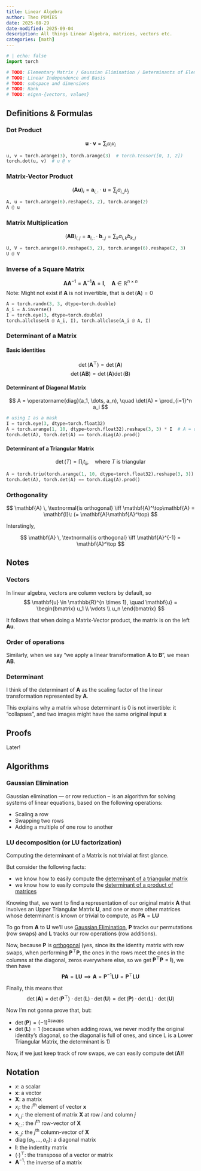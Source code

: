```yaml
---
title: Linear Algebra
author: Theo POMIES
date: 2025-08-29
date-modified: 2025-09-04
description: All things Linear Algebra, matrices, vectors etc.
categories: [math]
---
```


```python
# | echo: false
import torch

# TODO: Elementary Matrix / Gaussian Elimination / Determinants of Elementary matrix
# TODO: Linear Independence and Basis
# TODO: subspace and dimensions
# TODO: Rank
# TODO: eigen-{vectors, values}
```

## Definitions & Formulas

### Dot Product
$$ \mathbf{u} \cdot \mathbf{v} = \sum_{i} u_i v_i $$
```python
u, v = torch.arange(3), torch.arange(3)  # torch.tensor([0, 1, 2])
torch.dot(u, v)  # u @ v
```

### Matrix-Vector Product
$$ (\mathbf{A}\mathbf{u})_{i} = \mathbf{a}_{i,:} \cdot \mathbf{u} = \sum_{j} a_{i,j} u_j  $$
```python
A, u = torch.arange(6).reshape(3, 2), torch.arange(2)
A @ u
```

### Matrix Multiplication
$$ (\mathbf{A}\mathbf{B})_{i,j} = \mathbf{a}_{i,:} \cdot \mathbf{b}_{:, j} = \sum_{k} a_{i,k} b_{k,j} $$
```python
U, V = torch.arange(6).reshape(3, 2), torch.arange(6).reshape(2, 3)
U @ V
```

### Inverse of a Square Matrix
$$ \mathbf{A}\mathbf{A}^{-1} = \mathbf{A}^{-1}\mathbf{A} = \mathbf{I},\quad \mathbf{A} \in \mathbb{R}^{n \times n} $$
Note: Might not exist if $\mathbf{A}$ is not invertible, that is $\det(\mathbf{A}) = 0$
```python
A = torch.randn(3, 3, dtype=torch.double)
A_i = A.inverse()
I = torch.eye(3, dtype=torch.double)
torch.allclose(A @ A_i, I), torch.allclose(A_i @ A, I)
```

### Determinant of a Matrix
#### Basic identities
$$ \det(\mathbf{A}^\top) = \det(\mathbf{A}) $$
$$ \det(\mathbf{A}\mathbf{B}) = \det(\mathbf{A})\det(\mathbf{B}) $$

#### Determinant of Diagonal Matrix
$$ A = \operatorname{diag}(a_1, \dots, a_n), \quad \det(A) = \prod_{i=1}^n a_i $$
```python
# using I as a mask
I = torch.eye(3, dtype=torch.float32)
A = torch.arange(1, 10, dtype=torch.float32).reshape(3, 3) * I  # A = diag(1, 5, 9)
torch.det(A), torch.det(A) == torch.diag(A).prod()
```

#### Determinant of a Triangular Matrix
$$ \det(T) = \prod_{i} t_{ii}, \quad \text{where $T$ is triangular} $$
```python
A = torch.triu(torch.arange(1, 10, dtype=torch.float32).reshape(3, 3))
torch.det(A), torch.det(A) == torch.diag(A).prod()
```

### Orthogonality
$$ \mathbf{A} \, \textnormal{is orthogonal} \iff \mathbf{A}^\top\mathbf{A} = \mathbf{I}\: (= \mathbf{A}\mathbf{A}^\top) $$

Interstingly,

$$ \mathbf{A} \, \textnormal{is orthogonal} \iff \mathbf{A}^{-1} = \mathbf{A}^\top $$


## Notes
### Vectors

In linear algebra, vectors are column vectors by default, so
$$ \mathbf{u} \in \mathbb{R}^{n \times 1}, \quad \mathbf{u} = \begin{bmatrix} u_1 \\ \vdots \\ u_n \end{bmatrix} $$

It follows that when doing a Matrix-Vector product, the matrix is on the left $\mathbf{A}\mathbf{u}$.

### Order of operations

Similarly, when we say "we apply a linear transformation $\mathbf{A}$ to $\mathbf{B}$", we mean $\mathbf{A}\mathbf{B}$.

### Determinant

I think of the determinant of $\mathbf{A}$ as the scaling factor of the linear transformation represented by $\mathbf{A}$.

This explains why a matrix whose determinant is 0 is not invertible: it "collapses", and two images might have the same original input $\mathbf{x}$

## Proofs

Later!

## Algorithms
### Gaussian Elimination

Gaussian elimination — or row reduction – is an algorithm for solving systems of linear equations, based on the following operations:

- Scaling a row
- Swapping two rows
- Adding a multiple of one row to another

### LU decomposition (or LU factorization)

Computing the determinant of a Matrix is not trivial at first glance.

But consider the following facts:

- we know how to easily compute the [determinant of a triangular matrix](/notes/linear-algebra.html#determinant-of-a-triangular-matrix)
- we know how to easily compute the [determinant of a product of matrices](/notes/linear-algebra.html#basic-identities)

Knowing that, we want to find a representation of our original matrix $\mathbf{A}$ that involves an Upper Triangular Matrix $\mathbf{U}$, and one or more other matrices whose determinant is known or trivial to compute,  as $\mathbf{P}\mathbf{A} = \mathbf{L}\mathbf{U}$

To go from $\mathbf{A}$ to $\mathbf{U}$ we'll use [Gaussian Elimination](/notes/linear-algebra.html#gaussian-elimination), $\mathbf{P}$ tracks our permutations (row swaps) and $\mathbf{L}$ tracks our row operations (row additions).

Now, because $\mathbf{P}$ is [orthogonal](/notes/linear-algebra.html#orthogonality) (yes, since its the identity matrix with row swaps, when performing $\mathbf{P}^\top\mathbf{P}$, the ones in the rows meet the ones in the columns at the diagonal, zeros everywhere else, so we get $\mathbf{P}^\top\mathbf{P} = \mathbf{I}$), we then have
$$ \mathbf{P}\mathbf{A} = \mathbf{L}\mathbf{U} \implies \mathbf{A} = \mathbf{P}^{-1}\mathbf{L}\mathbf{U} = \mathbf{P}^\top\mathbf{L}\mathbf{U} $$

Finally, this means that
$$ \det(\mathbf{A}) = \det(\mathbf{P}^\top) \cdot \det(\mathbf{L}) \cdot \det(\mathbf{U}) = \det(\mathbf{P}) \cdot \det(\mathbf{L}) \cdot \det(\mathbf{U}) $$

Now I'm not gonna prove that, but:

- $\det(\mathbf{P}) = (-1)^{\#swaps}$
- $\det(\mathbf{L}) = 1$ (because when adding rows, we never modify the original identity's diagonal, so the diagonal is full of ones, and since L is a Lower Triangular Matrix, the determinant is 1)

Now, if we just keep track of row swaps, we can easily compute $\det(\mathbf{A})$!

## Notation

* $x$: a scalar
* $\mathbf{x}$: a vector
* $\mathbf{X}$: a matrix
* $x_i$: the $i^\textrm{th}$ element of vector $\mathbf{x}$
* $x_{i,j}$: the element of matrix $\mathbf{X}$ at row $i$ and column $j$
* $\mathbf{x}_{i, :}$: the $i^\textrm{th}$ row-vector of $\mathbf{X}$
* $\mathbf{x}_{:,j}$: the $j^\textrm{th}$ column-vector of $\mathbf{X}$
* $\operatorname{diag}(a_1, \dots, a_n)$: a diagonal matrix
* $\mathbf{I}$: the indentity matrix
* $(\cdot)^\top$: the transpose of a vector or matrix
* $\mathbf{A}^{-1}$: the inverse of a matrix
